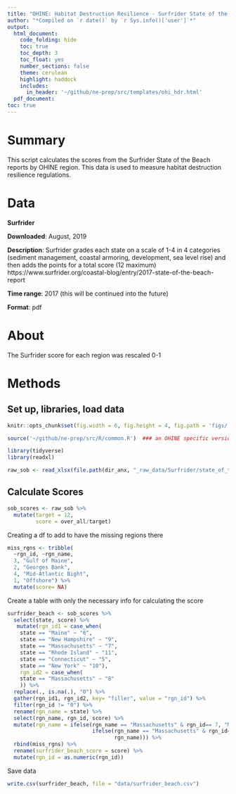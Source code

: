 ```yaml
---
title: "OHINE: Habitat Destruction Resilience - Surfrider State of the Beach Data Prep"
author: "*Compiled on `r date()` by `r Sys.info()['user']`*"
output: 
  html_document:
    code_folding: hide
    toc: true
    toc_depth: 3
    toc_float: yes
    number_sections: false
    theme: cerulean
    highlight: haddock
    includes: 
      in_header: '~/github/ne-prep/src/templates/ohi_hdr.html'
  pdf_document:
toc: true
---
```


# Summary

This script calculates the scores from the Surfrider State of the Beach reports by OHINE region. This data is used to measure habitat destruction resilience regulations.

# Data

**Surfrider**

**Downloaded**: August, 2019

**Description**: Surfrider grades each state on a scale of 1-4 in 4 categories (sediment management, coastal armoring, development, sea level rise) and then adds the points for a total score (12 maximum) https://www.surfrider.org/coastal-blog/entry/2017-state-of-the-beach-report

**Time range**: 2017 (this will be continued into the future)

**Format**: pdf

# About
The Surfrider score for each region was rescaled 0-1 

# Methods

## Set up, libraries, load data
``` r
knitr::opts_chunk$set(fig.width = 6, fig.height = 4, fig.path = 'figs/', message = FALSE, warning = FALSE)

source('~/github/ne-prep/src/R/common.R')  ### an OHINE specific version of common.R

library(tidyverse)
library(readxl)
```


```r
raw_sob <- read_xlsx(file.path(dir_anx, "_raw_data/Surfrider/state_of_the_beach_2017.xlsx"))
```

## Calculate Scores
```r
sob_scores <- raw_sob %>% 
  mutate(target = 12,
         score = over_all/target)
```

Creating a df to add to have the missing regions there 
```r
miss_rgns <- tribble(
  ~rgn_id, ~rgn_name,
  3, "Gulf of Maine",
  2, "Georges Bank",
  4, "Mid-Atlantic Bight",
  1, "Offshore") %>% 
  mutate(score= NA)
```

Create a table with only the necessary info for calculating the score
```r
surfrider_beach <- sob_scores %>% 
  select(state, score) %>% 
   mutate(rgn_id1 = case_when(
    state == "Maine" ~ "6", 
    state == "New Hampshire" ~ "9", 
    state == "Massachusetts" ~ "7",
    state == "Rhode Island" ~ "11",
    state == "Connecticut" ~ "5",
    state == "New York" ~ "10"),
    rgn_id2 = case_when(
    state == "Massachusetts" ~ "8"
    )) %>% 
  replace(., is.na(.), "0") %>% 
  gather(rgn_id1, rgn_id2, key= "filler", value = "rgn_id") %>% 
  filter(rgn_id != "0") %>% 
  rename(rgn_name = state) %>% 
  select(rgn_name, rgn_id, score) %>% 
  mutate(rgn_name = ifelse(rgn_name == "Massachusetts" & rgn_id== 7, "Massachusetts-North",
                           ifelse(rgn_name == "Massachusetts" & rgn_id== 8, "Massachusetts-South", 
                                  rgn_name))) %>% 
  rbind(miss_rgns) %>% 
  rename(surfrider_beach_score = score) %>% 
  mutate(rgn_id = as.numeric(rgn_id)) 
```

Save data
```r
write.csv(surfrider_beach, file = "data/surfrider_beach.csv")
```